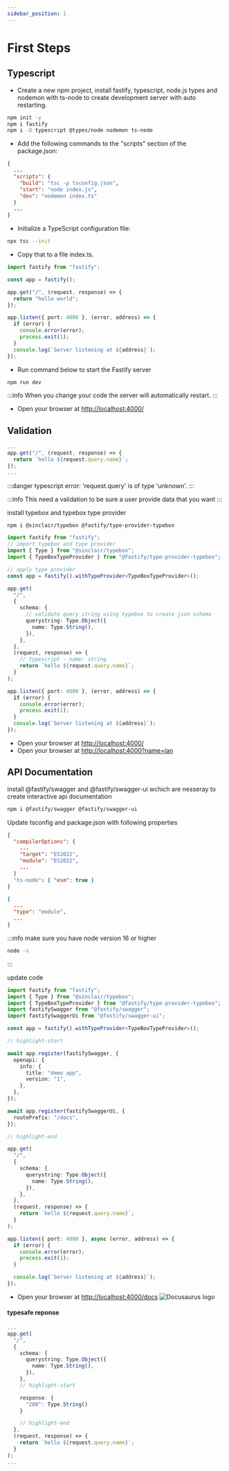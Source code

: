 ```yaml
---
sidebar_position: 1
---
```


# First Steps

## Typescript

- Create a new npm project, install fastify, typescript, node.js types and nodemon with ts-node to create development server with auto restarting.

```bash
npm init -y
npm i fastify
npm i -D typescript @types/node nodemon ts-node
```

- Add the following commands to the "scripts" section of the package.json:

```json title="package.json"
{
  ...
  "scripts": {
    "build": "tsc -p tsconfig.json",
    "start": "node index.js",
    "dev": "nodemon index.ts"
  }
  ...
}
```

- Initialize a TypeScript configuration file:

```bash
npx tsc --init
```

- Copy that to a file index.ts.

```ts title="index.ts"
import fastify from "fastify";

const app = fastify();

app.get("/", (request, response) => {
  return "hello world";
});

app.listen({ port: 4000 }, (error, address) => {
  if (error) {
    console.error(error);
    process.exit(1);
  }
  console.log(`Server listening at ${address}`);
});
```

- Run command below to start the Fastify server

```bash
npm run dev
```

:::info
When you change your code the server will automatically restart.
:::

- Open your browser at [http://localhost:4000/](http://localhost:4000/)

## Validation

```ts title="index.ts"
...
app.get("/", (request, response) => {
  return `hello ${request.query.name}`;
});
...
```

:::danger
typescript error: 'request.query' is of type 'unknown'.
:::

:::info
This need a validation to be sure a user provide data that you want
:::

install typebox and typebox type provider

```bash
npm i @sinclair/typebox @fastify/type-provider-typebox
```

```ts title="index.ts"
import fastify from "fastify";
// import typebox and type provider
import { Type } from "@sinclair/typebox";
import { TypeBoxTypeProvider } from "@fastify/type-provider-typebox";

// apply type provider
const app = fastify().withTypeProvider<TypeBoxTypeProvider>();

app.get(
  "/",
  {
    schema: {
      // validate query string using typebox to create json schema
      querystring: Type.Object({
        name: Type.String(),
      }),
    },
  },
  (request, response) => {
    // typescript - name: string
    return `hello ${request.query.name}`;
  }
);

app.listen({ port: 4000 }, (error, address) => {
  if (error) {
    console.error(error);
    process.exit(1);
  }
  console.log(`Server listening at ${address}`);
});
```

- Open your browser at [http://localhost:4000/](http://localhost:4000/)
- Open your browser at [http://localhost:4000?name=jan](http://localhost:4000?name=jan)

## API Documentation

install @fastify/swagger and @fastify/swagger-ui wchich are nesseray to create interactive api documentation

```bash
npm i @fastify/swagger @fastify/swagger-ui
```

Update tsconfig and package.json with following properties

```json title="tsconfig.json"
{
  "compilerOptions": {
    ...
    "target": "ES2022",
    "module": "ES2022",
    ...
  }
  "ts-node": { "esm": true }
}
```

```json title="package.json"
{
  ...
  "type": "module",
  ...
}
```

:::info
make sure you have node version 16 or higher

```bash
node -v
```

:::

update code

```ts
import fastify from "fastify";
import { Type } from "@sinclair/typebox";
import { TypeBoxTypeProvider } from "@fastify/type-provider-typebox";
import fastifySwagger from "@fastify/swagger";
import fastifySwaggerUi from "@fastify/swagger-ui";

const app = fastify().withTypeProvider<TypeBoxTypeProvider>();

// highlight-start

await app.register(fastifySwagger, {
  openapi: {
    info: {
      title: "demo app",
      version: "1",
    },
  },
});

await app.register(fastifySwaggerUi, {
  routePrefix: "/docs",
});

// highlight-end

app.get(
  "/",
  {
    schema: {
      querystring: Type.Object({
        name: Type.String(),
      }),
    },
  },
  (request, response) => {
    return `hello ${request.query.name}`;
  }
);

app.listen({ port: 4000 }, async (error, address) => {
  if (error) {
    console.error(error);
    process.exit(1);
  }

  console.log(`Server listening at ${address}`);
});
```

- Open your browser at [http://localhost:4000/docs](http://localhost:4000/docs)
  ![Docusaurus logo](./img/swagger.png)

#### typesafe reponse

```ts
...
app.get(
  "/",
  {
    schema: {
      querystring: Type.Object({
        name: Type.String(),
      }),
    },
    // highlight-start

    response: {
      "200": Type.String()
    }

    // highlight-end
  },
  (request, response) => {
    return `hello ${request.query.name}`;
  }
);
...
```
